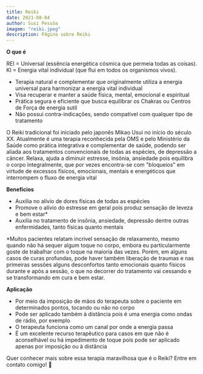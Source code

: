 ```yaml
---
title: Reiki
date: 2021-08-04
author: Susi Pessôa
imagem: "reiki.jpeg"
description: Página sobre Reiki
---
```


**O que é**

REI = Universal (essência energética cósmica que permeia todas as coisas).
KI = Energia vital individual (que flui em todos os organismos vivos).

- Terapia natural e complementar que originalmente utiliza a energia universal para harmonizar a energia vital individual
- Visa recuperar e manter a saúde física, mental, emocional e espiritual
- Prática segura e eficiente que busca equilibrar os Chakras ou Centros de Força de energia sutil
- Não possui contra-indicações, sendo compatível com qualquer tipo de tratamento

O Reiki tradicional foi iniciado pelo japonês Mikao Usui no início do século XX. Atualmente é uma terapia reconhecida pela OMS e pelo Ministério da Saúde como prática integrativa e complementar de saúde, podendo ser aliada aos tratamentos convencionais de todas as espécies, de depressão a câncer. Relaxa, ajuda a diminuir estresse, insônia, ansiedade pois equilibra o corpo integralmente, que por vezes encontra-se com "bloqueios" em virtude de excessos físicos, emocionais, mentais e energéticos que interrompem o fluxo de energia vital

**Benefícios**

- Auxilia no alívio de dores físicas de todas as espécies
- Promove o alívio do estresse em geral pois produz sensação de leveza e bem estar\*
- Auxilia no tratamento de insônia, ansiedade, depressão dentre outras enfermidades, tanto físicas quanto mentais

<div style={{ fontSize: "12px" }}>
  *Muitos pacientes relatam incrível sensação de relaxamento, mesmo quando não
  há sequer algum toque no corpo, embora eu particularmente goste de trabalhar
  com o toque na maioria das vezes. Porém, em alguns casos de curas profundas,
  pode haver também liberação de traumas e nas primeiras sessões alguns
  desconfortos tanto emocionais quanto físicos durante e após a sessão, o que no
  decorrer do tratamento vai cessando e se transformando em cura e bem estar.
</div>

**Aplicação**

- Por meio da imposição de mãos do terapeuta sobre o paciente em determinados pontos, tocando ou não no corpo
- Pode ser aplicado também à distância pois é uma energia como ondas de rádio, por exemplo
- O terapeuta funciona como um canal por onde a energia passa
- É um excelente recurso terapêutico para casos em que não é aconselhável ou há impedimento de toque pois pode ser aplicado apenas por imposição ou à distância

Quer conhecer mais sobre essa terapia maravilhosa que é o Reiki? Entre em contato comigo! 🌹

